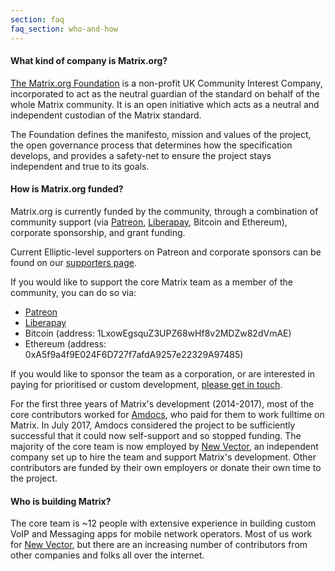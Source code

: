 ```yaml
---
section: faq
faq_section: who-and-how
---
```


#### What kind of company is Matrix.org?

[The Matrix.org Foundation](/foundation) is a non-profit UK Community Interest Company, incorporated to act as the neutral guardian of the standard on behalf of the whole Matrix community. It is an open initiative which acts as a neutral and independent custodian of the Matrix standard.

The Foundation defines the manifesto, mission and values of the project, the open governance process that determines how the specification develops, and provides a safety-net to ensure the project stays independent and true to its goals.

#### How is Matrix.org funded?

Matrix.org is currently funded by the community, through a
combination of community support (via 
[Patreon](https://patreon.com/matrixdotorg), 
[Liberapay](https://liberapay.com/matrixdotorg), Bitcoin and Ethereum),
corporate sponsorship, and grant funding.

Current Elliptic-level supporters on
Patreon and corporate sponsors can be found on our [supporters
page](/supporters).

If you would like to support the core Matrix team as a member of the community, you can do so via:

* [Patreon](https://patreon.com/matrixdotorg)
* [Liberapay](https://liberapay.com/matrixdotorg)
* Bitcoin (address: 1LxowEgsquZ3UPZ68wHf8v2MDZw82dVmAE)
* Ethereum (address: 0xA5f9a4f9E024F6D727f7afdA9257e22329A97485)

If you would like to sponsor the
team as a corporation, or are interested in paying for prioritised or custom
development, [please get in touch](/contact).

For the first three years of Matrix's development (2014-2017), most of the core
contributors worked for [Amdocs](https://www.amdocs.com), who paid for them to
work fulltime on Matrix.  In July 2017, Amdocs considered the project to be
sufficiently successful that it could now self-support and so stopped funding.
The majority of the core team is now employed by [New Vector](https://vector.im/), an independent company
set up to hire the team and support Matrix's development.  Other contributors
are funded by their own employers or donate their own time to the project.

#### Who is building Matrix?

<p>The core team is ~12 people with extensive experience in building custom
VoIP and Messaging apps for mobile network operators. Most of us work for <a href="https://vector.im/">New Vector</a>,
but there are an increasing number of contributors from other companies and
folks all over the internet.</p>
